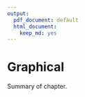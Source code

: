 ```yaml
---
output:
  pdf_document: default
  html_document:
    keep_md: yes
---
```


# Graphical
Summary of chapter.